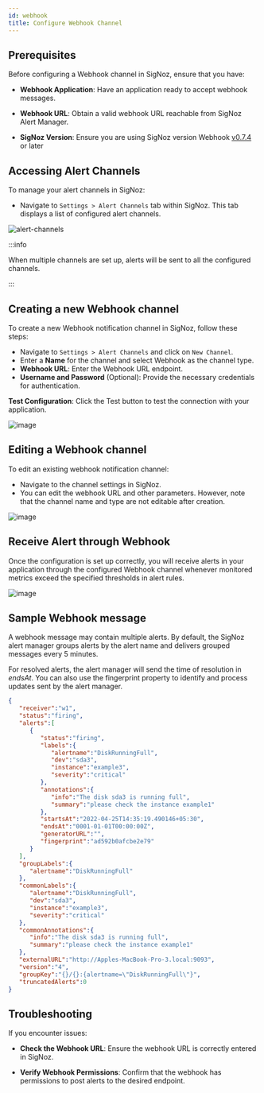 ```yaml
---
id: webhook
title: Configure Webhook Channel
---
```


## Prerequisites

Before configuring a Webhook channel in SigNoz, ensure that you have:

- **Webhook Application**: Have an application ready to accept webhook messages.

- **Webhook URL**: Obtain a valid webhook URL reachable from SigNoz Alert Manager.

- **SigNoz Version**: Ensure you are using SigNoz version Webhook [v0.7.4](https://github.com/SigNoz/signoz/releases/tag/v0.7.4) or later

## Accessing Alert Channels

To manage your alert channels in SigNoz:

- Navigate to `Settings > Alert Channels` tab within SigNoz. This tab displays a list of configured alert channels.

![alert-channels](../../../img/docs/alert-channels.webp)

:::info

When multiple channels are set up, alerts will be sent to all the configured channels.

:::

## Creating a new Webhook channel
To create a new Webhook notification channel in SigNoz, follow these steps:

- Navigate to `Settings > Alert Channels` and click on `New Channel`.
- Enter a **Name** for the channel and select Webhook as the channel type.
- **Webhook URL**: Enter the Webhook URL endpoint.
- **Username and Password** (Optional): Provide the necessary credentials for authentication.

**Test Configuration**: 
Click the Test button to test the connection with your application.

![image](https://user-images.githubusercontent.com/10277894/165084693-8034b65a-f0f4-4ff4-8a72-88fb7b8726b4.png)


## Editing a Webhook channel
To edit an existing webhook notification channel:
- Navigate to the channel settings in SigNoz.
- You can edit the webhook URL and other parameters. However, note that the channel name and type are not editable after creation.

![image](https://user-images.githubusercontent.com/10277894/165084529-bf0aa817-5c4e-4f45-98bd-eeb33eb02547.png)

## Receive Alert through Webhook

Once the configuration is set up correctly, you will receive alerts in your application through the configured Webhook channel whenever monitored metrics exceed the specified thresholds in alert rules.

![image](https://user-images.githubusercontent.com/10277894/165078852-d3ae7571-bfa2-409a-93aa-2a870b379cb1.png)

## Sample Webhook message
A webhook message may contain multiple alerts. By default, the SigNoz alert manager groups alerts by the alert name and delivers grouped messages every 5 minutes.

For resolved alerts, the alert manager will send the time of resolution in _endsAt_. You can also use the fingerprint property to identify and process updates sent by the alert manager. 

```json
{
   "receiver":"w1",
   "status":"firing",
   "alerts":[
      {
         "status":"firing",
         "labels":{
            "alertname":"DiskRunningFull",
            "dev":"sda3",
            "instance":"example3",
            "severity":"critical"
         },
         "annotations":{
            "info":"The disk sda3 is running full",
            "summary":"please check the instance example1"
         },
         "startsAt":"2022-04-25T14:35:19.490146+05:30",
         "endsAt":"0001-01-01T00:00:00Z",
         "generatorURL":"",
         "fingerprint":"ad592b0afcbe2e79"
      }
   ],
   "groupLabels":{
      "alertname":"DiskRunningFull"
   },
   "commonLabels":{
      "alertname":"DiskRunningFull",
      "dev":"sda3",
      "instance":"example3",
      "severity":"critical"
   },
   "commonAnnotations":{
      "info":"The disk sda3 is running full",
      "summary":"please check the instance example1"
   },
   "externalURL":"http://Apples-MacBook-Pro-3.local:9093",
   "version":"4",
   "groupKey":"{}/{}:{alertname=\"DiskRunningFull\"}",
   "truncatedAlerts":0
}
```

## Troubleshooting
If you encounter issues:

- **Check the Webhook URL**: Ensure the webhook URL is correctly entered in SigNoz.

- **Verify Webhook Permissions**: Confirm that the webhook has permissions to post alerts to the desired endpoint.

